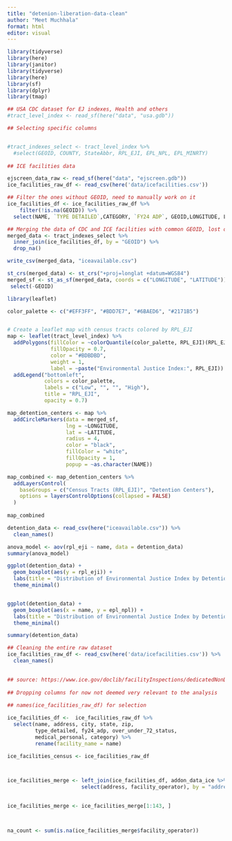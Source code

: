 ```yaml
---
title: "detenion-liberation-data-clean"
author: "Meet Muchhala"
format: html
editor: visual
---
```


```r
library(tidyverse)
library(here)
library(janitor)
library(tidyverse)
library(here)
library(sf)
library(dplyr)
library(tmap)

```

```r

## USA CDC dataset for EJ indexes, Health and others
#tract_level_index <- read_sf(here("data", "usa.gdb")) 

## Selecting specific columns 


#tract_indexes_select <- tract_level_index %>% 
  #select(GEOID, COUNTY, StateAbbr, RPL_EJI, EPL_NPL, EPL_MINRTY)
 
## ICE facilities data 

ejscreen_data_raw <- read_sf(here("data", "ejscreen.gdb"))
ice_facilities_raw_df <- read_csv(here('data/icefacilities.csv')) 

## Filter the ones without GEOID, need to manually work on it
ice_facilities_df <- ice_facilities_raw_df %>% 
    filter(!is.na(GEOID)) %>% 
  select(NAME, `TYPE DETAILED`,CATEGORY, `FY24 ADP`, GEOID,LONGITUDE, LATITUDE)

## Merging the data of CDC and ICE facilities with common GEOID, lost of lot of data, need manual work.
merged_data <- tract_indexes_select %>%
  inner_join(ice_facilities_df, by = "GEOID") %>% 
  drop_na()

write_csv(merged_data, "iceavailable.csv")


```

```r

st_crs(merged_data) <- st_crs("+proj=longlat +datum=WGS84")
merged_sf <- st_as_sf(merged_data, coords = c("LONGITUDE", "LATITUDE")) %>% 
 select(-GEOID)

library(leaflet)

color_palette <- c("#EFF3FF", "#BDD7E7", "#6BAED6", "#2171B5")


# Create a leaflet map with census tracts colored by RPL_EJI
map <- leaflet(tract_level_index) %>%
  addPolygons(fillColor = ~colorQuantile(color_palette, RPL_EJI)(RPL_EJI),
              fillOpacity = 0.7,
              color = "#BDBDBD",
              weight = 1,
              label = ~paste("Environmental Justice Index:", RPL_EJI)) %>%
  addLegend("bottomleft", 
            colors = color_palette,
            labels = c("Low", "", "", "High"),
            title = "RPL_EJI",
            opacity = 0.7) 

map_detention_centers <- map %>%
  addCircleMarkers(data = merged_sf,
                   lng = ~LONGITUDE,
                   lat = ~LATITUDE,
                   radius = 4,
                   color = "black",
                   fillColor = "white",
                   fillOpacity = 1,
                   popup = ~as.character(NAME))

map_combined <- map_detention_centers %>%
  addLayersControl(
    baseGroups = c("Census Tracts (RPL_EJI)", "Detention Centers"),
    options = layersControlOptions(collapsed = FALSE)
  )
  
map_combined

```


```r
 
detention_data <- read_csv(here("iceavailable.csv")) %>% 
  clean_names()

anova_model <- aov(rpl_eji ~ name, data = detention_data)
summary(anova_model)

ggplot(detention_data) +
  geom_boxplot(aes(y = rpl_eji)) +
  labs(title = "Distribution of Environmental Justice Index by Detention Center") +
  theme_minimal()


ggplot(detention_data) +
  geom_boxplot(aes(x = name, y = epl_npl)) +
  labs(title = "Distribution of Environmental Justice Index by Detention Center") +
  theme_minimal()

summary(detention_data)

```

```r

## Cleaning the entire raw dataset
ice_facilities_raw_df <- read_csv(here('data/icefacilities.csv')) %>% 
  clean_names()
 

## source: https://www.ice.gov/doclib/facilityInspections/dedicatedNonDedicatedFacilityList.xlsx
 
## Dropping columns for now not deemed very relevant to the analysis
 
## names(ice_facilities_raw_df) for selection

ice_facilities_df <-  ice_facilities_raw_df %>% 
  select(name, address, city, state, zip,
         type_detailed, fy24_adp, over_under_72_status,
         medical_personal, category) %>% 
         rename(facility_name = name)

ice_facilities_census <- ice_facilities_raw_df



ice_facilities_merge <- left_join(ice_facilities_df, addon_data_ice %>% 
                        select(address, facility_operator), by = "address") 
                      

ice_facilities_merge <- ice_facilities_merge[1:143, ]



na_count <- sum(is.na(ice_facilities_merge$facility_operator))
 




```
